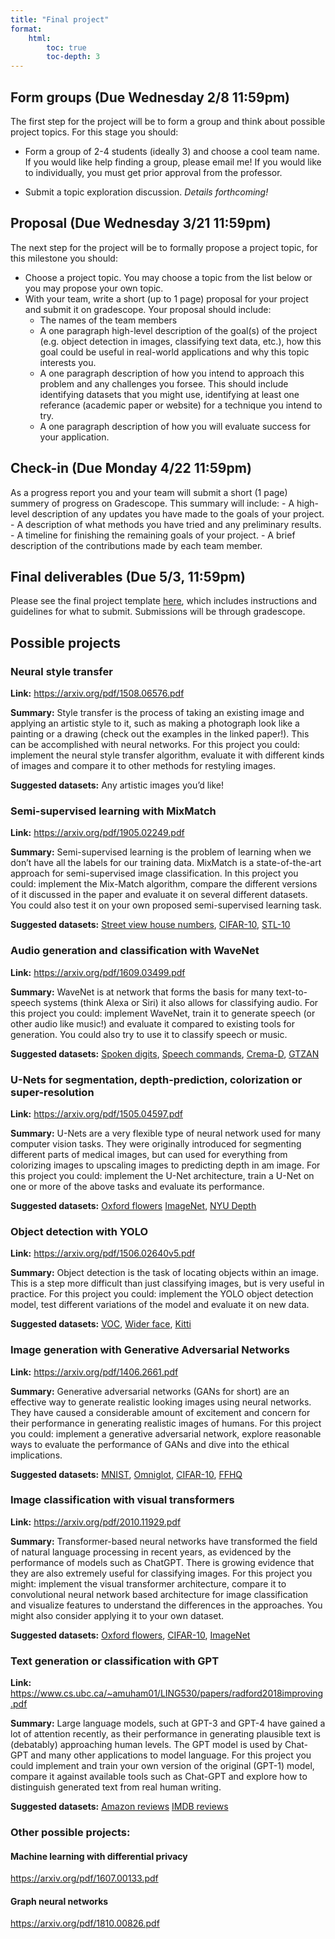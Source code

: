 ```yaml
---
title: "Final project"
format:
    html:
        toc: true
        toc-depth: 3
---
```


## Form groups (**Due Wednesday 2/8 11:59pm**)
The first step for the project will be to form a group and think about possible project topics. For this stage you should:

-   Form a group of 2-4 students (ideally 3) and choose a cool team name. If you would like help finding a group, please email me! If you would like to individually, you must get prior approval from the professor.

-   Submit a topic exploration discussion. *Details forthcoming!*

## Proposal (**Due Wednesday 3/21 11:59pm**)

The next step for the project will be to formally propose a project topic, for this milestone you should:

-   Choose a project topic. You may choose a topic from the list below or you may propose your own topic.
-   With your team, write a short (up to 1 page) proposal for your project and submit it on gradescope. Your proposal should include:
    -   The names of the team members
    -   A one paragraph high-level description of the goal(s) of the project (e.g. object detection in images, classifying text data, etc.), how this goal could be useful in real-world applications and why this topic interests you.
    -   A one paragraph description of how you intend to approach this problem and any challenges you forsee. This should include identifying datasets that you might use, identifying at least one referance (academic paper or website) for a technique you intend to try.
    -   A one paragraph description of how you will evaluate success for your application.

## Check-in (**Due Monday 4/22 11:59pm**)

As a progress report you and your team will submit a short (1 page) summery of progress on Gradescope. This summary will include: - A high-level description of any updates you have made to the goals of your project. - A description of what methods you have tried and any preliminary results. - A timeline for finishing the remaining goals of your project. - A brief description of the contributions made by each team member.

## Final deliverables (**Due 5/3, 11:59pm**)

Please see the final project template [here](./CS152_Project_Template.pdf), which includes instructions and guidelines for what to submit. Submissions will be through gradescope.

## Possible projects

### Neural style transfer

**Link:** [https://arxiv.org/pdf/1508.06576.pdf](https://arxiv.org/pdf/1905.02249.pdf)

**Summary:** Style transfer is the process of taking an existing image and applying an artistic style to it, such as making a photograph look like a painting or a drawing (check out the examples in the linked paper!). This can be accomplished with neural networks. For this project you could: implement the neural style transfer algorithm, evaluate it with different kinds of images and compare it to other methods for restyling images.

**Suggested datasets:** Any artistic images you'd like!

### Semi-supervised learning with MixMatch

**Link:** <https://arxiv.org/pdf/1905.02249.pdf>

**Summary:** Semi-supervised learning is the problem of learning when we don't have all the labels for our training data. MixMatch is a state-of-the-art approach for semi-supervised image classification. In this project you could: implement the Mix-Match algorithm, compare the different versions of it discussed in the paper and evaluate it on several different datasets. You could also test it on your own proposed semi-supervised learning task.

**Suggested datasets:** [Street view house numbers](https://pytorch.org/vision/stable/generated/torchvision.datasets.SVHN.html#torchvision.datasets.SVHN), [CIFAR-10](https://pytorch.org/vision/stable/generated/torchvision.datasets.CIFAR10.html), [STL-10](https://pytorch.org/vision/stable/generated/torchvision.datasets.STL10.html#torchvision.datasets.STL10)

### Audio generation and classification with WaveNet

**Link:** <https://arxiv.org/pdf/1609.03499.pdf>

**Summary:** WaveNet is at network that forms the basis for many text-to-speech systems (think Alexa or Siri) it also allows for classifying audio. For this project you could: implement WaveNet, train it to generate speech (or other audio like music!) and evaluate it compared to existing tools for generation. You could also try to use it to classify speech or music.

**Suggested datasets:** [Spoken digits](https://www.tensorflow.org/datasets/catalog/spoken_digit), [Speech commands](https://pytorch.org/audio/stable/generated/torchaudio.datasets.SPEECHCOMMANDS.html#torchaudio.datasets.SPEECHCOMMANDS), [Crema-D](https://www.tensorflow.org/datasets/catalog/crema_d), [GTZAN](https://www.tensorflow.org/datasets/catalog/gtzan)

### U-Nets for segmentation, depth-prediction, colorization or super-resolution

**Link:** <https://arxiv.org/pdf/1505.04597.pdf>

**Summary:** U-Nets are a very flexible type of neural network used for many computer vision tasks. They were originally introduced for segmenting different parts of medical images, but can used for everything from colorizing images to upscaling images to predicting depth in am image. For this project you could: implement the U-Net architecture, train a U-Net on one or more of the above tasks and evaluate its performance.

**Suggested datasets:** [Oxford flowers](https://www.tensorflow.org/datasets/catalog/oxford_flowers102) [ImageNet](https://www.tensorflow.org/datasets/catalog/imagenet_resized), [NYU Depth](https://www.tensorflow.org/datasets/catalog/nyu_depth_v2)

### Object detection with YOLO

**Link:** <https://arxiv.org/pdf/1506.02640v5.pdf>

**Summary:** Object detection is the task of locating objects within an image. This is a step more difficult than just classifying images, but is very useful in practice. For this project you could: implement the YOLO object detection model, test different variations of the model and evaluate it on new data.

**Suggested datasets:** [VOC](https://www.tensorflow.org/datasets/catalog/voc), [Wider face](https://www.tensorflow.org/datasets/catalog/wider_face), [Kitti](https://www.tensorflow.org/datasets/catalog/kitti)

### Image generation with Generative Adversarial Networks

**Link:** <https://arxiv.org/pdf/1406.2661.pdf>

**Summary:** Generative adversarial networks (GANs for short) are an effective way to generate realistic looking images using neural networks. They have caused a considerable amount of excitement and concern for their performance in generating realistic images of humans. For this project you could: implement a generative adversarial network, explore reasonable ways to evaluate the performance of GANs and dive into the ethical implications.

**Suggested datasets:** [MNIST](https://pytorch.org/vision/stable/generated/torchvision.datasets.MNIST.html#torchvision.datasets.MNIST), [Omniglot](https://pytorch.org/vision/stable/generated/torchvision.datasets.Omniglot.html#torchvision.datasets.Omniglot), [CIFAR-10](https://pytorch.org/vision/stable/generated/torchvision.datasets.CIFAR10.html), [FFHQ](https://github.com/NVlabs/ffhq-dataset)

### Image classification with visual transformers

**Link:** <https://arxiv.org/pdf/2010.11929.pdf>

**Summary:** Transformer-based neural networks have transformed the field of natural language processing in recent years, as evidenced by the performance of models such as ChatGPT. There is growing evidence that they are also extremely useful for classifying images. For this project you might: implement the visual transformer architecture, compare it to convolutional neural network based architecture for image classification and visualize features to understand the differences in the approaches. You might also consider applying it to your own dataset.

**Suggested datasets:** [Oxford flowers](https://www.tensorflow.org/datasets/catalog/oxford_flowers102), [CIFAR-10](https://pytorch.org/vision/stable/generated/torchvision.datasets.CIFAR10.html), [ImageNet](https://www.tensorflow.org/datasets/catalog/imagenet_resized)

### Text generation or classification with GPT

**Link:** <https://www.cs.ubc.ca/~amuham01/LING530/papers/radford2018improving.pdf>

**Summary:** Large language models, such at GPT-3 and GPT-4 have gained a lot of attention recently, as their performance in generating plausible text is (debatably) approaching human levels. The GPT model is used by Chat-GPT and many other applications to model language. For this project you could implement and train your own version of the original (GPT-1) model, compare it against available tools such as Chat-GPT and explore how to distinguish generated text from real human writing.

**Suggested datasets:** [Amazon reviews](https://www.tensorflow.org/datasets/catalog/amazon_us_reviews) [IMDB reviews](https://www.tensorflow.org/datasets/catalog/imdb_reviews)

### Other possible projects:

#### Machine learning with differential privacy

<https://arxiv.org/pdf/1607.00133.pdf>

#### Graph neural networks

<https://arxiv.org/pdf/1810.00826.pdf>